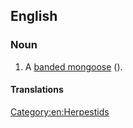 ==English==

===Noun===
{{en-noun}}

# {{lb|en|rare}} A [[banded mongoose]] ({{taxlink|Mungos mungo|species|ver=160928}}).

====Translations====
{{trans-see|banded mongoose}}

[[Category:en:Herpestids]]
